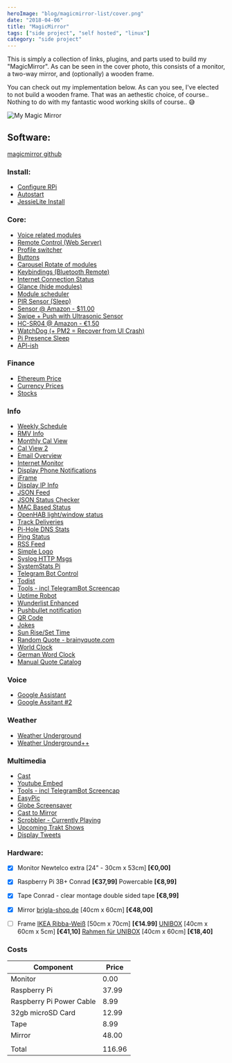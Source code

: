 ```yaml
---
heroImage: "blog/magicmirror-list/cover.png"
date: "2018-04-06"
title: "MagicMirror"
tags: ["side project", "self hosted", "linux"]
category: "side project"
---
```


This is simply a collection of links, plugins, and parts used to build my "MagicMirror". As can be seen in the cover photo, this consists of a monitor, a two-way mirror, and (optionally) a wooden frame.

You can check out my implementation below. As can you see, I've elected to not build a wooden frame. That was an aethestic choice, of course.. Nothing to do with my fantastic wood working skills of course.. 😅

![My Magic Mirror](/blog/magicmirror-list/cover.jpg)

## Software:

[magicmirror github](https://magicmirror.builders/)

### Install:

- [Configure RPi](https://github.com/MichMich/MagicMirror/wiki/configuring-the-raspberry-pi)
- [Autostart](https://github.com/MichMich/MagicMirror/wiki/auto-starting-magicmirror)
- [JessieLite Install](https://github.com/MichMich/MagicMirror/wiki/jessie-lite-installation-guide)

### Core:

- [Voice related modules](https://github.com/MichMich/MagicMirror/wiki/Voice-Related-Modules)
- [Remote Control (Web Server)](https://forum.magicmirror.builders/topic/735/remote-control-shutdown-configure-and-update-your-magicmirror)
- [Profile switcher](https://forum.magicmirror.builders/topic/1402/mmm-profileswitcher-a-profile-user-layout-switching-module)
- [Buttons](https://forum.magicmirror.builders/topic/1402/mmm-profileswitcher-a-profile-user-layout-switching-module)
- [Carousel Rotate of modules](https://github.com/shbatm/MMM-Carousel)
- [Keybindings (Bluetooth Remote)](https://github.com/shbatm/MMM-KeyBindings)
- [Internet Connection Status](https://github.com/sheyabernstein/MMM-connection-status)
- [Glance (hide modules)](https://github.com/eouia/MMM-Glance)
- [Module scheduler](https://github.com/ianperrin/MMM-ModuleScheduler)
- [PIR Sensor (Sleep)](https://github.com/paviro/MMM-PIR-Sensor)
- [Sensor @ Amazon - \$11.00](https://www.amazon.com/2013newestseller-HC-SR501-Pyroelectric-Infrared-Detector/dp/B00FDPO9B8)
- [Swipe + Push with Ultrasonic Sensor](https://github.com/mochman/MMM-Swipe)
- [HC-SR04 @ Amazon - €1,50](https://www.amazon.de/HC-SR04-Entfernung-Messumformer-Ultraschall-Modul-Arduino/dp/B00BIZQWYE)
- [WatchDog (+ PM2 = Recover from UI Crash)](https://github.com/MichMich/MMM-WatchDog)
- [Pi Presence Sleep](https://github.com/RpDp-git/PiDisplaySleep)
- [API-ish](https://github.com/juzim/MMM-Api)

### Finance

- [Ethereum Price](https://github.com/ianperrin/MMM-ModuleScheduler)
- [Currency Prices](https://github.com/mykle1/MMM-LICE)
- [Stocks](https://github.com/hakanmhmd/MMM-Stock)

### Info

- [Weekly Schedule](https://github.com/pinsdorf/MMM-WeeklySchedule)
- [RMV Info](https://github.com/Com-Lum/MMM-RMV)
- [Monthly Cal View](https://github.com/KirAsh4/calendar_monthly/)
- [Cal View 2](https://github.com/jclarke0000/MMM-MyCalendar)
- [Email Overview](https://github.com/ronny3050/email-mirror)
- [Internet Monitor](https://github.com/ronny3050/internet-monitor)
- [Display Phone Notifications](https://github.com/maliciousbanjo/PushBulletNotes)
- [iFrame](https://github.com/alberttwong/MMM-iFrame)
- [Display IP Info](https://github.com/fewieden/MMM-ip)
- [JSON Feed](https://github.com/amcolash/MMM-json-feed)
- [JSON Status Checker](https://github.com/shbatm/MMM-JSONStatusChecker)
- [MAC Based Status](https://github.com/ianperrin/MMM-NetworkScanner)
- [OpenHAB light/window status](https://github.com/paphko/mmm-openhabfloorplan)
- [Track Deliveries](https://github.com/martinkooij/MMM-Parcel)
- [Pi-Hole DNS Stats](https://github.com/sheyabernstein/MMM-pihole-stats)
- [Ping Status](https://github.com/fewieden/MMM-ping)
- [RSS Feed](https://github.com/maxenxe/MMM-RSS-FEED)
- [Simple Logo](https://github.com/frdteknikelektro/MMM-SimpleLogo)
- [Syslog HTTP Msgs](https://github.com/paviro/MMM-syslog)
- [SystemStats Pi](https://github.com/BenRoe/MMM-SystemStats)
- [Telegram Bot Control](https://github.com/eouia/MMM-TelegramBot)
- [Todist](https://github.com/cbrooker/MMM-Todoist)
- [Tools - incl TelegramBot Screencap](https://github.com/eouia/MMM-Tools)
- [Uptime Robot](https://github.com/mrVragec/MMM-uptimerobot)
- [Wunderlist Enhanced](https://github.com/funsocietyirc/MMM-Wunderlist-Enhanced)
- [Pushbullet notification](https://github.com/ronny3050/phone-notification-mirror)
- [QR Code](https://github.com/MarinescuEvghenii/MMM-QRCode)
- [Jokes](https://github.com/pvyParts/MMM-jokes)
- [Sun Rise/Set Time](https://github.com/mykle1/MMM-SunRiseSet)
- [Random Quote - brainyquote.com](https://github.com/KirAsh4/random_quotes/)
- [World Clock](https://github.com/eouia/worldclock)
- [German Word Clock](https://github.com/alexBeuth/MMM-germanwordclock)
- [Manual Quote Catalog](https://github.com/salpar/MagicMirror-QuoteCatalog/)

### Voice

- [Google Assistant](https://github.com/eouia/MMM-Assistant)
- [Google Assitant #2](https://github.com/gauravsacc/MMM-GoogleAssistant)

### Weather

- [Weather Underground](https://github.com/MattLugar/wuforecast)
- [Weather Underground++](https://github.com/RedNax67/MMM-WunderGround)

### Multimedia

- [Cast](https://github.com/flo80/MMM-chromecast)
- [Youtube Embed](https://github.com/nitpum/MMM-EmbedYoutube)
- [Tools - incl TelegramBot Screencap](https://github.com/eouia/MMM-Tools)
- [EasyPic](https://github.com/mykle1/MMM-EasyPix)
- [Globe Screensaver](https://github.com/LukeSkywalker92/MMM-Globe)
- [Cast to Mirror](https://github.com/kevinatown/MMM-Screencast)
- [Scrobbler - Currently Playing](https://github.com/PtrBld/MMM-Scrobbler)
- [Upcoming Trakt Shows](https://github.com/Kiina/MMM-trakt)
- [Display Tweets](https://github.com/AdamMoses-GitHub/MMM-TweetsByTimelineOrList)

### Hardware:

- [x] Monitor
      Newtelco extra [24" - 30cm x 53cm] **[€0,00]**

- [x] Raspberry Pi 3B+
      Conrad **[€37,99]**
      Powercable **[€8,99]**

- [x] Tape
      Conrad - clear montage double sided tape **[€8,99]**

- [x] Mirror
      [brigla-shop.de](http://brigla-shop.de/spionspiegel-334.html) [40cm x 60cm] **[€48,00]**

- [ ] Frame
      [IKEA Ribba-Weiß](https://www.ikea.com/de/de/catalog/products/00268876/) [50cm x 70cm] **[€14.99]**
      [UNIBOX](https://www.allesrahmen.de/ergaenzungsset-unibox-40x60weiss4.html?cnid=5020000) [40cm x 60cm x 5cm] **[€41,10]**
      [Rahmen für UNIBOX](https://www.allesrahmen.de/holzrahmen-avignon-40x60natur4.html?cnid=5045000) [40cm x 60cm] **[€18,40]**

### Costs

| Component                | Price  |
| ------------------------ | ------ |
| Monitor                  | 0.00   |
| Raspberry Pi             | 37.99  |
| Raspberry Pi Power Cable | 8.99   |
| 32gb microSD Card        | 12.99  |
| Tape                     | 8.99   |
| Mirror                   | 48.00  |
|                          |        |
| Total                    | 116.96 |
